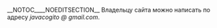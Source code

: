 __NOTOC____NOEDITSECTION__
Владельцу сайта можно написать по адресу ''javacogito @ gmail.com''.

[[Категория:JavaCogito|{{PAGENAME}}]]
